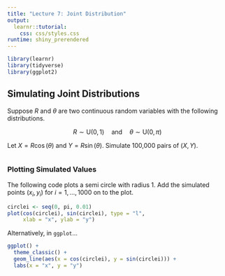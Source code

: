 ```yaml
---
title: "Lecture 7: Joint Distribution"
output: 
  learnr::tutorial:
    css: css/styles.css
runtime: shiny_prerendered
---
```



```r
library(learnr)
library(tidyverse)
library(ggplot2)
```


## Simulating Joint Distributions

Suppose $R$ and $\theta$ are two continuous random variables with the following distributions.

$$R\sim\text{U}(0, 1)\quad\text{and}\quad\theta\sim\text{U}(0, \pi)$$

Let $X=R\cos(\theta)$ and $Y=R\sin(\theta)$. Simulate 100,000 pairs of $(X,Y)$.


```r

```

### Plotting Simulated Values

The following code plots a semi circle with radius 1. Add the simulated points $(x_i,y_i)$ for $i=1,\dots,1000$ on to the plot.

```r
circlei <- seq(0, pi, 0.01)
plot(cos(circlei), sin(circlei), type = "l",
     xlab = "x", ylab = "y")
```


Alternatively, in `ggplot`...

```r
ggplot() +
  theme_classic() +
  geom_line(aes(x = cos(circlei), y = sin(circlei))) +
  labs(x = "x", y = "y")
```

